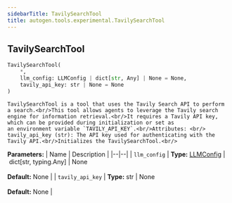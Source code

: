 ```yaml
---
sidebarTitle: TavilySearchTool
title: autogen.tools.experimental.TavilySearchTool
---
```

<h2 id="autogen.tools.experimental.TavilySearchTool" class="doc doc-heading">
    <code class="doc-symbol doc-symbol-heading doc-symbol-class"></code>
    <span class="doc doc-object-name doc-class-name">TavilySearchTool</span>
</h2>

```python
TavilySearchTool(
    *,
    llm_config: LLMConfig | dict[str, Any] | None = None,
    tavily_api_key: str | None = None
)
```

    TavilySearchTool is a tool that uses the Tavily Search API to perform a search.<br/>This tool allows agents to leverage the Tavily search engine for information retrieval.<br/>It requires a Tavily API key, which can be provided during initialization or set as
    an environment variable `TAVILY_API_KEY`.<br/>Attributes: <br/>    tavily_api_key (str): The API key used for authenticating with the Tavily API.<br/>Initializes the TavilySearchTool.<br/>

<b>Parameters:</b>
| Name | Description |
|--|--|
| `llm_config` | **Type:** [LLMConfig](/docs/api-reference/autogen/llm_config/LLMConfig) \| dict[str, typing.Any] \| None<br/><br/>**Default:** None |
| `tavily_api_key` | **Type:** str \| None<br/><br/>**Default:** None |